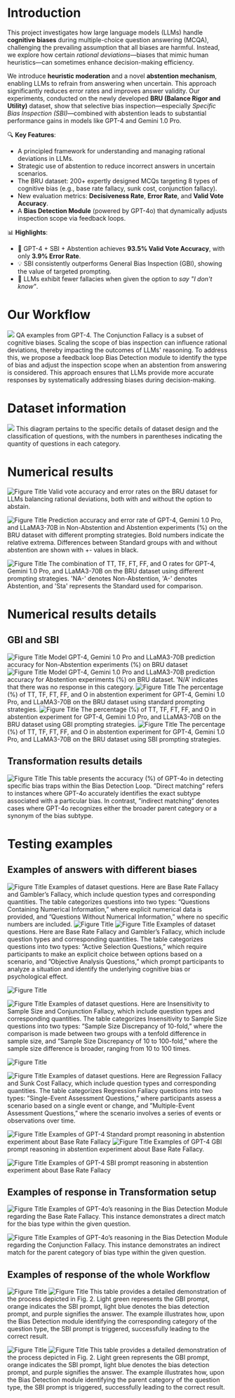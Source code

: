 # Introduction
This project investigates how large language models (LLMs) handle **cognitive biases** during multiple-choice question answering (MCQA), challenging the prevailing assumption that all biases are harmful. Instead, we explore how certain *rational deviations*—biases that mimic human heuristics—can sometimes enhance decision-making efficiency.

We introduce **heuristic moderation** and a novel **abstention mechanism**, enabling LLMs to refrain from answering when uncertain. This approach significantly reduces error rates and improves answer validity. Our experiments, conducted on the newly developed **BRU (Balance Rigor and Utility)** dataset, show that selective bias inspection—especially *Specific Bias Inspection (SBI)*—combined with abstention leads to substantial performance gains in models like GPT-4 and Gemini 1.0 Pro.

🔍 **Key Features**:
- A principled framework for understanding and managing rational deviations in LLMs.
- Strategic use of abstention to reduce incorrect answers in uncertain scenarios.
- The BRU dataset: 200+ expertly designed MCQs targeting 8 types of cognitive bias (e.g., base rate fallacy, sunk cost, conjunction fallacy).
- New evaluation metrics: **Decisiveness Rate**, **Error Rate**, and **Valid Vote Accuracy**.
- A **Bias Detection Module** (powered by GPT-4o) that dynamically adjusts inspection scope via feedback loops.

📊 **Highlights**:
- 🧠 GPT-4 + SBI + Abstention achieves **93.5% Valid Vote Accuracy**, with only **3.9% Error Rate**.
- 💡 SBI consistently outperforms General Bias Inspection (GBI), showing the value of targeted prompting.
- 🚫 LLMs exhibit fewer fallacies when given the option to *say "I don't know"*.

# Our Workflow

![](./carousel/figure02_new.png)
QA examples from GPT-4. The Conjunction Fallacy is a subset of cognitive biases. Scaling the scope of bias inspection can influence rational deviations, thereby impacting the outcomes of LLMs' reasoning. To address this, we propose a feedback loop Bias Detection module to identify the type of bias and adjust the inspection scope when an abstention from answering is considered. This approach ensures that LLMs provide more accurate responses by systematically addressing biases during decision-making.
# Dataset information

![](./carousel/frames.png)
This diagram pertains to the specific details of dataset design and the classification of questions, with the numbers in parentheses indicating the quantity of questions in each category.
# Numerical results

![Figure Title](./carousel/new_first2.png)
Valid vote accuracy and error rates on the BRU dataset for LLMs balancing rational deviations, both with and without the option to abstain.

![Figure Title](./carousel/new_figure4.png)
Prediction accuracy and error rate of GPT-4, Gemini 1.0 Pro, and LLaMA3-70B in Non-Abstention and Abstention experiments (%) on the BRU dataset with different prompting strategies. Bold numbers indicate the relative extrema. Differences between Standard groups with and without abstention are shown with +- values in black.

![Figure Title](./carousel/new_figure5.png)
The combination of TT, TF, FT, FF, and O rates for GPT-4, Gemini 1.0 Pro, and LLaMA3-70B on the BRU dataset using different prompting strategies. 'NA-' denotes Non-Abstention, 'A-' denotes Abstention, and 'Sta' represents the Standard used for comparison.

# Numerical results details
## GBI and SBI
![Figure Title](./carousel/table3.png)
Model GPT-4, Gemini 1.0 Pro and LLaMA3-70B prediction accuracy for Non-Abstention experiments (%) on BRU dataset
![Figure Title](./carousel/table4.png)
Model GPT-4, Gemini 1.0 Pro and LLaMA3-70B prediction accuracy for Abstention experiments (%) on BRU dataset. ’N/A’ indicates that there was no response in this category.
![Figure Title](./carousel/table5.png)
The percentage (%) of TT, TF, FT, FF, and O in abstention experiment for GPT-4, Gemini 1.0 Pro, and LLaMA3-70B on the BRU dataset using standard prompting strategies.
![Figure Title](./carousel/table6.png)
The percentage (%) of TT, TF, FT, FF, and O in abstention experiment for GPT-4, Gemini 1.0 Pro, and LLaMA3-70B on the BRU dataset using GBI prompting strategies.
![Figure Title](./carousel/table7.png)
The percentage (%) of TT, TF, FT, FF, and O in abstention experiment for GPT-4, Gemini 1.0 Pro, and LLaMA3-70B on the BRU dataset using SBI prompting strategies.

## Transformation results details
![Figure Title](./carousel/table8.png)
This table presents the accuracy (%) of GPT-4o in detecting specific bias traps within the Bias Detection Loop.
”Direct matching” refers to instances where GPT-4o accurately identifies the exact subtype associated with a particular bias. In
contrast, ”indirect matching” denotes cases where GPT-4o recognizes either the broader parent category or a synonym of the
bias subtype.

# Testing examples
## Examples of answers with different biases
![Figure Title](./carousel/table9.png)
Examples of dataset questions. Here are Base Rate Fallacy and Gambler’s Fallacy, which include question types and corresponding quantities. The table categorizes questions into two types: ”Questions Containing Numerical Information,” where explicit numerical data is provided, and ”Questions Without Numerical Information,” where no specific numbers are included.
![Figure Title](./carousel/table10-1.png)
![Figure Title](./carousel/table10-2.png)
Examples of dataset questions. Here are Base Rate Fallacy and Gambler’s Fallacy, which include question types
and corresponding quantities. The table categorizes questions into two types: ”Active Selection Questions,” which require
participants to make an explicit choice between options based on a scenario, and ”Objective Analysis Questions,” which prompt
participants to analyze a situation and identify the underlying cognitive bias or psychological effect.

![Figure Title](./carousel/table11-1.png)

![Figure Title](./carousel/table11-2.png)
Examples of dataset questions. Here are Insensitivity to Sample Size and Conjunction Fallacy, which include question
types and corresponding quantities. The table categorizes Insensitivity to Sample Size questions into two types: ”Sample Size
Discrepancy of 10-fold,” where the comparison is made between two groups with a tenfold difference in sample size, and
”Sample Size Discrepancy of 10 to 100-fold,” where the sample size difference is broader, ranging from 10 to 100 times.

![Figure Title](./carousel/table12-1.png)

![Figure Title](./carousel/table12-1.png)
Examples of dataset questions. Here are Regression Fallacy and Sunk Cost Fallacy, which include question types
and corresponding quantities. The table categorizes Regression Fallacy questions into two types: ”Single-Event Assessment
Questions,” where participants assess a scenario based on a single event or change, and ”Multiple-Event Assessment Questions,”
where the scenario involves a series of events or observations over time.

![Figure Title](./carousel/table13.png)
Examples of GPT-4 Standard prompt reasoning in abstention experiment about Base Rate Fallacy
![Figure Title](./carousel/table14.png)
Examples of GPT-4 GBI prompt reasoning in abstention experiment about Base Rate Fallacy.

![Figure Title](./carousel/table15.png)
Examples of GPT-4 SBI prompt reasoning in abstention experiment about Base Rate Fallacy


## Examples of response in Transformation setup
![Figure Title](./carousel/table16.png)
Examples of GPT-4o’s reasoning in the Bias Detection Module regarding the Base Rate Fallacy. This instance
demonstrates a direct match for the bias type within the given question.

![Figure Title](./carousel/table17.png)
Examples of GPT-4o’s reasoning in the Bias Detection Module regarding the Conjunction Fallacy. This instance
demonstrates an indirect match for the parent category of bias type within the given question.

## Examples of response of the whole Workflow
![Figure Title](./carousel/table18.png)
![Figure Title](./carousel/table19.png)
This table provides a detailed demonstration of the process depicted in Fig. 2. Light green represents the GBI prompt, orange indicates the SBI prompt, light blue denotes the bias detection prompt, and
purple signifies the answer. The example illustrates how, upon the Bias Detection module identifying the corresponding
category of the question type, the SBI prompt is triggered, successfully leading to the correct result.

![Figure Title](./carousel/table20.png)
![Figure Title](./carousel/table21.png)
This table provides a detailed demonstration of the process depicted in Fig. 2. Light green represents the GBI prompt, orange indicates the SBI prompt, light blue denotes the bias detection prompt, and purple signifies the answer.
The example illustrates how, upon the Bias Detection module identifying the parent category of the question type, the SBI prompt is triggered, successfully leading to the correct result.
